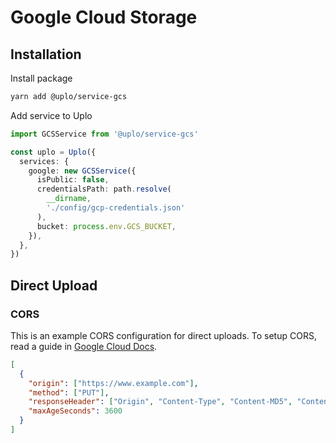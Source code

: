# Google Cloud Storage

## Installation

Install package

```sh
yarn add @uplo/service-gcs
```

Add service to Uplo

```ts
import GCSService from '@uplo/service-gcs'

const uplo = Uplo({
  services: {
    google: new GCSService({
      isPublic: false,
      credentialsPath: path.resolve(
        __dirname,
        './config/gcp-credentials.json'
      ),
      bucket: process.env.GCS_BUCKET,
    }),
  },
})
```

## Direct Upload

### CORS

This is an example CORS configuration for direct uploads. To setup CORS, read
a guide in [Google Cloud Docs](https://cloud.google.com/storage/docs/configuring-cors).

```json
[
  {
    "origin": ["https://www.example.com"],
    "method": ["PUT"],
    "responseHeader": ["Origin", "Content-Type", "Content-MD5", "Content-Disposition"],
    "maxAgeSeconds": 3600
  }
]
```
